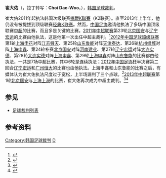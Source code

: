 {{noteTA
|G1=足球
}}
{{Infobox football official
| name                = 崔大佑<br>최대우
| fullname            = 최대우
| dateofbirth         = {{birth date and age|1975|10|20|}}
| cityofbirth         = 
| countryofbirth      = {{KOR}}
| death_date          = 
| death_place         = 
| otheroccupation     = 
| years               = 2011–
| league              = [[挑戰K聯賽|挑戰K聯賽]]
| role                = [[足球裁判|裁判]]
| internationalyears  = 
| confederation       = 
| internationalrole   = 
}}

'''崔大佑'''（{{lang-ko|'''최대우'''}}，拉丁转写：'''Choi Dae-Woo'''，{{bd|1975年|10月20日}}），[[韩国|韩国]][[足球裁判|足球裁判]]。

崔大佑2011年起执法韩国次级联赛[[挑戰K聯賽|挑戰K聯賽]]（K2联赛）。直至2013年上半年，他仍没有被提拔到顶级联赛[[经典K联赛|经典K联赛]]。然而，[[中国足协|中国足协]]邀请他执法了多场中国顶级联赛[[中超|中超]]的比赛，而且多是关键的比赛。[[2011年中超联赛|2011年中超联赛]]第23轮[[北京国安|北京国安]]与[[辽宁宏运|辽宁宏运]]的比赛由他执法，这是他第一次出任中超主裁判。<ref>{{cite news|title=半场战报-乔尔朴成接连错失良机 国安暂0-0辽足|url=http://cnsoccer.titan24.com/2011-09-14/134216.html|accessdate=2013-06-27|newspaper=搜狐体育|date=2011-09-10|archive-url=https://web.archive.org/web/20160304120147/http://cnsoccer.titan24.com/2011-09-14/134216.html|archive-date=2016-03-04|dead-url=yes}}</ref>[[2012年中国足球超级联赛|2012年中国足球超级联赛]]第1轮[[上海申花|上海申花]]对阵[[江苏舜天足球俱乐部|江苏舜天]]、第25轮[[山东鲁能|山东鲁能]]对阵[[天津泰达|天津泰达]]、第26轮[[杭州绿城|杭州绿城]]对阵[[上海申鑫|上海申鑫]]、第24轮补赛[[北京国安|北京国安]]对阵[[河南建业|河南建业]]、第27轮[[辽宁宏运|辽宁宏运]]对阵[[大连实德|大连实德]]、第28轮[[大连实德|大连实德]]对阵[[上海申鑫|上海申鑫]]、第29轮[[上海申鑫|上海申鑫]]对阵[[山东鲁能|山东鲁能]]的比赛都由他执法，一共是7场中超比赛，其中6轮是连续执法；[[2012年中国足协杯|2012年中国足协杯]]半决赛第二回合[[辽宁宏运|辽宁宏运]]和[[广州恒大|广州恒大]]的比赛也由他执法。上海申鑫和山东鲁能的比赛之后，有媒体认为崔大佑执法尺度过于宽松，上半场漏判了三个点球。<ref>{{cite news|title=保级关键战韩国裁判哨偏软 上半场漏判三粒点球|url=http://sports.163.com/12/1027/18/8ERG055900051C89.html#p=8ER80Q770B6P0005|accessdate=2013-06-27|newspaper=网易体育|date=2012-10-27|archive-date=2016-04-10|archive-url=https://web.archive.org/web/20160410173325/http://sports.163.com/12/1027/18/8ERG055900051C89.html#p=8ER80Q770B6P0005|dead-url=no}}</ref>[[2013年中超联赛|2013年中超联赛]]第1轮[[北京国安|北京国安]]与[[上海上港|上海上港]]的比赛，崔大佑再次成为中超主裁判。<ref>{{cite web|title=DAE-WOO CHOI|url=http://de.soccerway.com/referees/dae-woo-choi/181088/matches/|publisher=Soccerway|accessdate=2013-06-27}}</ref><ref>{{cite web|title=Referee profile of Dae-Woo Choi|url=http://www.transfermarkt.co.uk/en/choi/profil/schiedsrichter_6483.html|publisher=transfermarkt|accessdate=2013-06-27|deadurl=yes|archiveurl=https://web.archive.org/web/20121015013716/http://www.transfermarkt.co.uk/en/choi/profil/schiedsrichter_6483.html|archivedate=2012-10-15}}</ref>

==参见==
* [[足球裁判列表|足球裁判列表]]

==参考资料==
{{reflist}}

{{2013年中国足球联赛裁判}}
{{DEFAULTSORT:Choi Dae-Woo}}

[[Category:韩国足球裁判|Category:韩国足球裁判]]
[[Category:崔姓|D]]